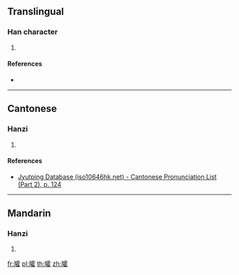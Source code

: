 ==Translingual==

===Han character===
{{Han char|rn=72|rad=日|as=16|sn=20|four=61014|canj=AMBG|ids=⿰日霍}}

# {{defn|Han|sort=日16}}

====References====
* {{Han ref|kx=0501.310|dkj=14251|dj=0872.040|hdz=21541.150|uh=66E4|ud=26340|bh=F452|bd=62546}}

----

==Cantonese==

===Hanzi===
{{yue-hanzi|jyut=[[fok3]]|y=fok3}}

# {{defn|lang=yue|sort=日16}}

====References====
* [http://www.iso10646hk.net/jp/document/download.jsp Jyutping Database (iso10646hk.net) - Cantonese Pronunciation List (Part 2), p. 124]

----

==Mandarin==

===Hanzi===
{{cmn-hanzi|pin=[[huò]] ([[huo4]])|wg=huo<sup>4</sup>}}

# {{defn|lang=cmn|sort=日16}}

[[fr:曤]]
[[pl:曤]]
[[th:曤]]
[[zh:曤]]